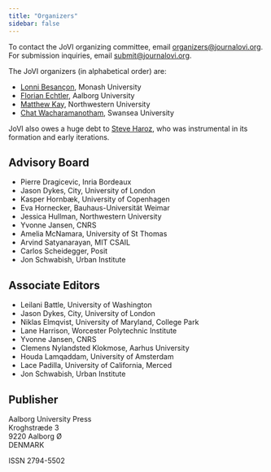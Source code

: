 ```yaml
---
title: "Organizers"
sidebar: false
---
```


To contact the JoVI organizing committee, email [organizers@journalovi.org](mailto:organizers@journalovi.org).
For submission inquiries, email [submit@journalovi.org](mailto:submit@journalovi.org).

The JoVI organizers (in alphabetical order) are:

- [Lonni Besançon](https://lonnibesancon.me/), Monash University
- [Florian Echtler](https://floe.butterbrot.org/), Aalborg University
- [Matthew Kay](https://www.mjskay.com/), Northwestern University
- [Chat Wacharamanotham](https://chatchavan.github.io), Swansea University

JoVI also owes a huge debt to [Steve Haroz](http://steveharoz.com/), who was instrumental in its formation and early iterations.

## Advisory Board

- Pierre Dragicevic, Inria Bordeaux
- Jason Dykes, City, University of London
- Kasper Hornbæk, University of Copenhagen
- Eva Hornecker, Bauhaus-Universität Weimar
- Jessica Hullman, Northwestern University
- Yvonne Jansen, CNRS
- Amelia McNamara, University of St Thomas
- Arvind Satyanarayan, MIT CSAIL
- Carlos Scheidegger, Posit
- Jon Schwabish, Urban Institute

## Associate Editors

- Leilani Battle, University of Washington
- Jason Dykes, City, University of London
- Niklas Elmqvist, University of Maryland, College Park
- Lane Harrison, Worcester Polytechnic Institute
- Yvonne Jansen, CNRS
- Clemens Nylandsted Klokmose, Aarhus University
- Houda Lamqaddam, University of Amsterdam
- Lace Padilla, University of California, Merced
- Jon Schwabish, Urban Institute

## Publisher

Aalborg University Press<br/>
Kroghstræde 3<br/>
9220 Aalborg Ø<br/>
DENMARK

ISSN 2794-5502
